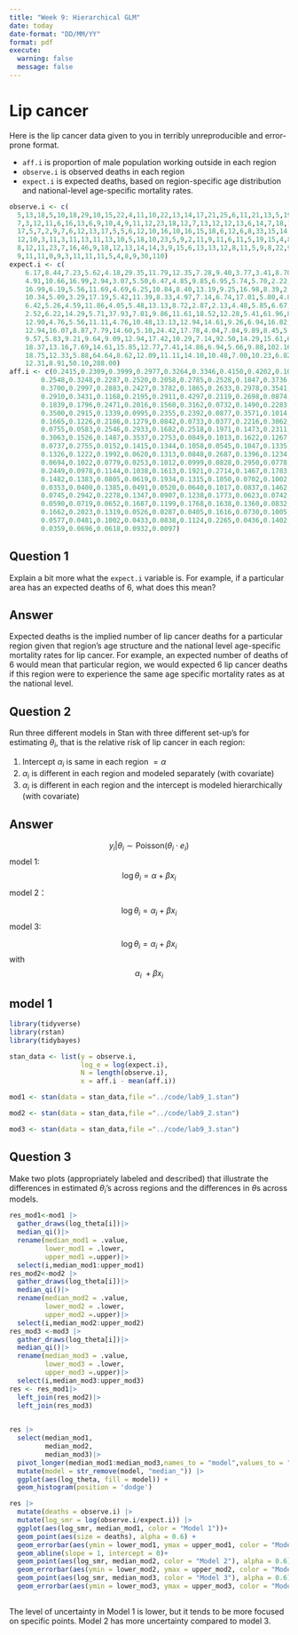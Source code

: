 ```yaml
---
title: "Week 9: Hierarchical GLM"
date: today
date-format: "DD/MM/YY"
format: pdf
execute: 
  warning: false
  message: false
---
```


# Lip cancer

Here is the lip cancer data given to you in terribly unreproducible and error-prone format.

-   `aff.i` is proportion of male population working outside in each region
-   `observe.i` is observed deaths in each region
-   `expect.i` is expected deaths, based on region-specific age distribution and national-level age-specific mortality rates.

```r
observe.i <- c(
  5,13,18,5,10,18,29,10,15,22,4,11,10,22,13,14,17,21,25,6,11,21,13,5,19,18,14,17,3,10,
  7,3,12,11,6,16,13,6,9,10,4,9,11,12,23,18,12,7,13,12,12,13,6,14,7,18,13,9,6,8,7,6,16,4,6,12,5,5,
  17,5,7,2,9,7,6,12,13,17,5,5,6,12,10,16,10,16,15,18,6,12,6,8,33,15,14,18,25,14,2,73,13,14,6,20,8,
  12,10,3,11,3,11,13,11,13,10,5,18,10,23,5,9,2,11,9,11,6,11,5,19,15,4,8,9,6,4,4,2,12,12,11,9,7,7,
  8,12,11,23,7,16,46,9,18,12,13,14,14,3,9,15,6,13,13,12,8,11,5,9,8,22,9,2,10,6,10,12,9,11,32,5,11,
  9,11,11,0,9,3,11,11,11,5,4,8,9,30,110)
expect.i <- c(
    6.17,8.44,7.23,5.62,4.18,29.35,11.79,12.35,7.28,9.40,3.77,3.41,8.70,9.57,8.18,4.35,
    4.91,10.66,16.99,2.94,3.07,5.50,6.47,4.85,9.85,6.95,5.74,5.70,2.22,3.46,4.40,4.05,5.74,6.36,5.13,
    16.99,6.19,5.56,11.69,4.69,6.25,10.84,8.40,13.19,9.25,16.98,8.39,2.86,9.70,12.12,12.94,9.77,
    10.34,5.09,3.29,17.19,5.42,11.39,8.33,4.97,7.14,6.74,17.01,5.80,4.84,12.00,4.50,4.39,16.35,6.02,
    6.42,5.26,4.59,11.86,4.05,5.48,13.13,8.72,2.87,2.13,4.48,5.85,6.67,6.11,5.78,12.31,10.56,10.23,
    2.52,6.22,14.29,5.71,37.93,7.81,9.86,11.61,18.52,12.28,5.41,61.96,8.55,12.07,4.29,19.42,8.25,
    12.90,4.76,5.56,11.11,4.76,10.48,13.13,12.94,14.61,9.26,6.94,16.82,33.49,20.91,5.32,6.77,8.70,
    12.94,16.07,8.87,7.79,14.60,5.10,24.42,17.78,4.04,7.84,9.89,8.45,5.06,4.49,6.25,9.16,12.37,8.40,
    9.57,5.83,9.21,9.64,9.09,12.94,17.42,10.29,7.14,92.50,14.29,15.61,6.00,8.55,15.22,18.42,5.77,
    18.37,13.16,7.69,14.61,15.85,12.77,7.41,14.86,6.94,5.66,9.88,102.16,7.63,5.13,7.58,8.00,12.82,
    18.75,12.33,5.88,64.64,8.62,12.09,11.11,14.10,10.48,7.00,10.23,6.82,15.71,9.65,8.59,8.33,6.06,
    12.31,8.91,50.10,288.00)
aff.i <- c(0.2415,0.2309,0.3999,0.2977,0.3264,0.3346,0.4150,0.4202,0.1023,0.1752,
        0.2548,0.3248,0.2287,0.2520,0.2058,0.2785,0.2528,0.1847,0.3736,0.2411,
        0.3700,0.2997,0.2883,0.2427,0.3782,0.1865,0.2633,0.2978,0.3541,0.4176,
        0.2910,0.3431,0.1168,0.2195,0.2911,0.4297,0.2119,0.2698,0.0874,0.3204,
        0.1839,0.1796,0.2471,0.2016,0.1560,0.3162,0.0732,0.1490,0.2283,0.1187,
        0.3500,0.2915,0.1339,0.0995,0.2355,0.2392,0.0877,0.3571,0.1014,0.0363,
        0.1665,0.1226,0.2186,0.1279,0.0842,0.0733,0.0377,0.2216,0.3062,0.0310,
        0.0755,0.0583,0.2546,0.2933,0.1682,0.2518,0.1971,0.1473,0.2311,0.2471,
        0.3063,0.1526,0.1487,0.3537,0.2753,0.0849,0.1013,0.1622,0.1267,0.2376,
        0.0737,0.2755,0.0152,0.1415,0.1344,0.1058,0.0545,0.1047,0.1335,0.3134,
        0.1326,0.1222,0.1992,0.0620,0.1313,0.0848,0.2687,0.1396,0.1234,0.0997,
        0.0694,0.1022,0.0779,0.0253,0.1012,0.0999,0.0828,0.2950,0.0778,0.1388,
        0.2449,0.0978,0.1144,0.1038,0.1613,0.1921,0.2714,0.1467,0.1783,0.1790,
        0.1482,0.1383,0.0805,0.0619,0.1934,0.1315,0.1050,0.0702,0.1002,0.1445,
        0.0353,0.0400,0.1385,0.0491,0.0520,0.0640,0.1017,0.0837,0.1462,0.0958,
        0.0745,0.2942,0.2278,0.1347,0.0907,0.1238,0.1773,0.0623,0.0742,0.1003,
        0.0590,0.0719,0.0652,0.1687,0.1199,0.1768,0.1638,0.1360,0.0832,0.2174,
        0.1662,0.2023,0.1319,0.0526,0.0287,0.0405,0.1616,0.0730,0.1005,0.0743,
        0.0577,0.0481,0.1002,0.0433,0.0838,0.1124,0.2265,0.0436,0.1402,0.0313,
        0.0359,0.0696,0.0618,0.0932,0.0097)
```

## Question 1

Explain a bit more what the `expect.i` variable is. For example, if a particular area has an expected deaths of 6, what does this mean?

## Answer 
Expected deaths is the implied number of lip cancer deaths for a particular region given that region's age structure and the national level age-specific mortality rates for lip cancer. For example, an expected number of deaths of 6 would mean that particular region, we would expected 6 lip cancer deaths if this region were to experience the same age specific mortality rates as at the national level.

## Question 2

Run three different models in Stan with three different set-up's for estimating $\theta_i$, that is the relative risk of lip cancer in each region:

1.  Intercept $\alpha_i$ is same in each region $= \alpha$
2.  $\alpha_i$ is different in each region and modeled separately (with covariate)
3.  $\alpha_i$ is different in each region and the intercept is modeled hierarchically (with covariate)


## Answer
$$
y_i|\theta_i \sim \text{Poisson}(\theta_i \cdot e_i)
$$
model 1:
$$
\log \theta_i = \alpha + \beta x_i
$$
model 2：

$$
\log \theta_i = \alpha_i + \beta x_i
$$
model 3:

$$
\log \theta_i = \alpha_i + \beta x_i
$$
with
$$
\alpha_i \ + \beta x_i
$$

## model 1
```r
library(tidyverse)
library(rstan)
library(tidybayes)
```
```r
stan_data <- list(y = observe.i,
                  log_e = log(expect.i),
                  N = length(observe.i),
                  x = aff.i - mean(aff.i))

```

```r
mod1 <- stan(data = stan_data,file ="../code/lab9_1.stan")
```



```r
mod2 <- stan(data = stan_data,file ="../code/lab9_2.stan")
```

```r
mod3 <- stan(data = stan_data,file ="../code/lab9_3.stan")
```

## Question 3

Make two plots (appropriately labeled and described) that illustrate the differences in estimated $\theta_i$'s across regions and the differences in $\theta$s across models.

```r
res_mod1<-mod1 |>
  gather_draws(log_theta[i])|>
  median_qi()|>
  rename(median_mod1 = .value,
         lower_mod1 = .lower,
         upper_mod1 =.upper)|>
  select(i,median_mod1:upper_mod1)
res_mod2<-mod2 |>
  gather_draws(log_theta[i])|>
  median_qi()|>
  rename(median_mod2 = .value,
         lower_mod2 = .lower,
         upper_mod2 =.upper)|>
  select(i,median_mod2:upper_mod2)
res_mod3 <-mod3 |>
  gather_draws(log_theta[i])|>
  median_qi()|>
  rename(median_mod3 = .value,
         lower_mod3 = .lower,
         upper_mod3 =.upper)|>
  select(i,median_mod3:upper_mod3)
res <- res_mod1|>
  left_join(res_mod2)|>
  left_join(res_mod3)
  
```

```r
res |>
  select(median_mod1,
         median_mod2,
         median_mod3)|>
  pivot_longer(median_mod1:median_mod3,names_to = "model",values_to = "log_theta")|>
  mutate(model = str_remove(model, "median_")) |>
  ggplot(aes(log_theta, fill = model)) +
  geom_histogram(position = 'dodge')
```


```r
res |>
  mutate(deaths = observe.i) |>
  mutate(log_smr = log(observe.i/expect.i)) |>
  ggplot(aes(log_smr, median_mod1, color = "Model 1"))+
  geom_point(aes(size = deaths), alpha = 0.6) + 
  geom_errorbar(aes(ymin = lower_mod1, ymax = upper_mod1, color = "Model 1"), alpha = 0.6)+
  geom_abline(slope = 1, intercept = 0)+
  geom_point(aes(log_smr, median_mod2, color = "Model 2"), alpha = 0.6) +
  geom_errorbar(aes(ymin = lower_mod2, ymax = upper_mod2, color = "Model 2"), alpha = 0.6)+
  geom_point(aes(log_smr, median_mod3, color = "Model 3"), alpha = 0.6) +
  geom_errorbar(aes(ymin = lower_mod3, ymax = upper_mod3, color = "Model 3"), alpha = 0.6)
 
```

The level of uncertainty in Model 1 is lower, but it tends to be more focused on specific points. Model 2 has more uncertainty compared to model 3.